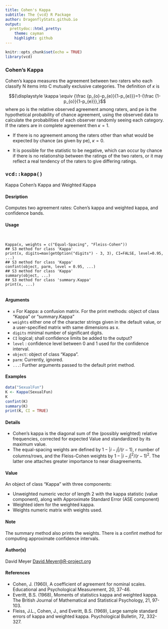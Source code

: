```yaml
---
title: Cohen's Kappa
subtitle: The {vcd} R Package
author: DragonflyStats.github.io
output:
  prettydoc::html_pretty:
    theme: cayman
    highlight: github
---
```




```r
knitr::opts_chunk$set(echo = TRUE)
library(vcd)
```

### Cohen's Kappa


Cohen's kappa measures the agreement between two raters who each classify N items into C mutually exclusive categories. The definition of 
${\textstyle \kappa }$ is


$${\displaystyle \kappa \equiv {\frac {p_{o}-p_{e}}{1-p_{e}}}=1-{\frac {1-p_{o}}{1-p_{e}}},}$$
where po is the relative observed agreement among raters, and pe is the hypothetical probability of chance agreement, using the observed data to calculate the probabilities of each observer randomly seeing each category. If the raters are in complete agreement then 
${\textstyle \kappa =1}$. 

* If there is no agreement among the raters other than what would be expected by chance (as given by pe), ${\textstyle \kappa =0}$. 

* It is possible for the statistic to be negative, which can occur by chance if there is no relationship between the ratings of the two raters, or it may reflect a real tendency of the raters to give differing ratings.

### <tt>vcd::kappa()</tt>

Kappa Cohen's Kappa and Weighted Kappa

#### Desription

Computes two agreement rates: Cohen's kappa and weighted kappa, and confidence bands.

#### Usage
<pre><code>

Kappa(x, weights = c("Equal-Spacing", "Fleiss-Cohen"))
## S3 method for class 'Kappa'
print(x, digits=max(getOption("digits") - 3, 3), CI=FALSE, level=0.95, ...)
## S3 method for class 'Kappa'
confint(object, parm, level = 0.95, ...)
## S3 method for class 'Kappa'
summary(object, ...)
## S3 method for class 'summary.Kappa'
print(x, ...)

</code></pre>
#### Arguments

* ``x`` For Kappa: a confusion matrix. For the print methods: object of class "Kappa" or "summary.Kappa"
* ``weights`` either one of the character strings given in the default value, or a user-specified matrix with same dimensions as x.
* ``digits`` minimal number of significant digits.
* ``CI`` logical; shall confidence limits be added to the output?
* `` level`` : confidence level between 0 and 1 used for the confidence interval.
* ``object``: object of class "Kappa".
* ``parm``: Currently, ignored.
* ``...``: Further arguments passed to the default print method.



#### Examples
```r

data("SexualFun")
K <- Kappa(SexualFun)
K
confint(K)
summary(K)
print(K, CI = TRUE)
```



#### Details

* Cohen's kappa is the diagonal sum of the (possibly weighted) relative frequencies, corrected for
expected  Value 
 and standardized by its maximum value. 
 * The equal-spacing weights are defined by $1-|i-j|/ (r-1)$, r number of columns/rows, and the Fleiss-Cohen weights by $1-|i-j|^2/ (r-1)^2$.
The latter one attaches greater importance to near disagreements.


#### Value

An object of class "Kappa" with three components:

* Unweighted numeric vector of length 2 with the kappa statistic (value component), along with Approximate Standard Error (ASE component)
* Weighted idem for the weighted kappa.
* Weights numeric matrix with weights used.

#### Note
The summary method also prints the weights.
There is a confint method for computing approximate confidence intervals.

#### Author(s)
David Meyer <David.Meyer@R-project.org>

#### References
* Cohen, J. (1960), A coefficient of agreement for nominal scales. Educational and Psychological Measurement, 20, 37-46.
* Everitt, B.S. (1968), Moments of statistics kappa and weighted kappa. The British Journal of Mathematical and Statistical Psychology, 21, 97-103.
* Fleiss, J.L., Cohen, J., and Everitt, B.S. (1969), Large sample standard errors of kappa and weighted kappa. Psychological Bulletin, 72, 332-327.
